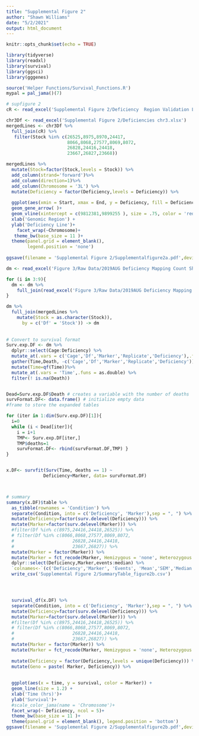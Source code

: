 ```yaml
---
title: "Supplemental Figure 2"
author: "Shawn Williams"
date: "5/2/2021"
output: html_document
---
```


```r
knitr::opts_chunk$set(echo = TRUE)
```

```r
library(tidyverse)
library(readxl)
library(survival)
library(ggsci)
library(gggenes)

source('Helper Functions/Survival_Functions.R')
mypal = pal_jama()(7)


```


```r
# supfigure 2
cR <- read_excel('Supplemental Figure 2/Deficiency  Region Validation Lines.xlsx')

chr3Df <- read_excel('Supplemental Figure 2/Deficiencies chr3.xlsx')
mergedLines <- chr3Df %>%
  full_join(cR) %>%
   filter(Stock %in% c(26525,8975,8970,24417,
                       8066,8068,27577,8069,8072,
                       26828,24416,24418,
                       23667,26827,23668))

mergedLines %>%
  mutate(Stock=factor(Stock,levels = Stock)) %>%
  add_column(strand='forward')%>%
  add_column(direction=1)%>%
  add_column(Chromosome = '3L') %>%
  mutate(Deficiency = factor(Deficiency,levels = Deficiency)) %>%
  
  ggplot(aes(xmin = Start, xmax = End, y = Deficiency, fill = Deficiency)) +
  geom_gene_arrow( )+
  geom_vline(xintercept = c(9812381,9899255 ), size = .75, color = 'red', linetype = 2)+
  xlab('Genomic Region') +
  ylab('Deficiency Line')+
    facet_wrap(~Chromosome)+
   theme_bw(base_size = 11 )+
  theme(panel.grid = element_blank(),
        legend.position = 'none')
 
ggsave(filename = 'Supplemental Figure 2/Supplementalfigure2a.pdf',device = 'pdf',width = 7,height = 3)

```


```r
dm <- read_excel('Figure 3/Raw Data/2019AUG Deficiency Mapping Count Sheet.xlsx',sheet = 2) # read in first data sheet

for (i in 3:9){
  dm <- dm %>%
    full_join(read_excel('Figure 3/Raw Data/2019AUG Deficiency Mapping Count Sheet.xlsx',sheet = i)) # read through the remaining sheets and merge 
}

dm %>%
  full_join(mergedLines %>%
    mutate(Stock = as.character(Stock)),
      by = c('Df' = 'Stock')) -> dm
  
  
# Convert to survival format 
Surv.exp.DF <- dm %>%
  dplyr::select(Cage:Deficiency) %>%
  mutate_at(.vars = c('Cage','Df','Marker','Replicate','Deficiency'),.funs = factor) %>%
  gather(Time,Death, -c('Cage','Df','Marker','Replicate','Deficiency')) %>%
  mutate(Time=qf(Time))%>%
  mutate_at(.vars = 'Time',.funs = as.double) %>%
  filter(! is.na(Death)) 


Dead=Surv.exp.DF$Death # creates a variable with the number of deaths
survFormat.DF<- data.frame() # initialize empty data 
#frame to store the expanded tables 

for (iter in 1:dim(Surv.exp.DF)[1]){
  i=0
  while (i < Dead[iter]){
    i = i+1 
    TMP<- Surv.exp.DF[iter,]
    TMP$deaths=1
    survFormat.DF<- rbind(survFormat.DF,TMP) }
}


x.DF<- survfit(Surv(Time, deaths == 1) ~ 
              Deficiency+Marker, data= survFormat.DF)



# summary
summary(x.DF)$table %>%
  as_tibble(rownames = 'Condition') %>%
  separate(Condition, into = c('Deficiency', 'Marker'),sep = ", ") %>%
  mutate(Deficiency=factor(surv.delevel(Deficiency))) %>%
  mutate(Marker=factor(surv.delevel(Marker))) %>%
  #filter(Df %in% c(8975,24416,24418,26525)) %>%
  # filter(Df %in% c(8066,8068,27577,8069,8072,
  #                      26828,24416,24418,
  #                      23667,26827)) %>%
  mutate(Marker = factor(Marker)) %>%
  mutate(Marker = fct_recode(Marker, Hemizygous = 'none', Heterozygous = 'TM6C', Heterozygous = 'TM6B')) %>%
  dplyr::select(Deficiency,Marker,events:median) %>%
  `colnames<-`(c('Deficiency','Marker', 'Events', 'Mean','SEM','Median'))%>%
  write_csv('Supplemental Figure 2/SummaryTable_figure2b.csv')





```

```r

  survival_df(x.DF) %>%
  separate(Condition, into = c('Deficiency', 'Marker'),sep = ", ") %>%
  mutate(Deficiency=factor(surv.delevel(Deficiency))) %>%
  mutate(Marker=factor(surv.delevel(Marker))) %>%
  #filter(Df %in% c(8975,24416,24418,26525)) %>%
  # filter(Df %in% c(8066,8068,27577,8069,8072,
  #                      26828,24416,24418,
  #                      23667,26827)) %>%
  mutate(Marker = factor(Marker)) %>%
  mutate(Marker = fct_recode(Marker, Hemizygous = 'none', Heterozygous = 'TM6C', Heterozygous = 'TM6B')) %>%
 
  mutate(Deficiency = factor(Deficiency,levels = unique(Deficiency))) %>%
  mutate(Geno = paste( Marker, Deficiency)) %>%
  
  
  ggplot(aes(x = time, y = survival, color = Marker)) +
  geom_line(size = 1.2) +
  xlab('Time (hrs)')+
  ylab('Survival')+
  #scale_color_jama(name = 'Chromosome')+
  facet_wrap(~ Deficiency, ncol = 5)+
  theme_bw(base_size = 11 )+
  theme(panel.grid = element_blank(), legend.position = 'bottom')
ggsave(filename = 'Supplemental Figure 2/Supplementalfigure2b.pdf',device = 'pdf',width = 7,height = 6)


```

